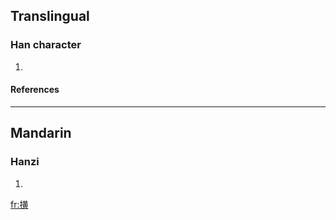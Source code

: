 ==Translingual==
===Han character===
{{Han char|rn=64|rad=手|as=12|sn=15|four=5408<sub>6</sub>|canj=手廿中金 (QTLC)}}
# {{defn|Han|sort=手12}}
====References====
{{Han ref|kx=0454.200|dkj=12710|dj=0803.340|hdz=31953.080|uh=6497|ud=25751|bh=E5B2|bd=58802}}

----
==Mandarin==
===Hanzi===
{{cmn-hanzi|pin=[[chéng]] ([[cheng2]]), [[huáng]] ([[huang2]])|wg=ch'eng<sup>2</sup>, huang<sup>2</sup>}}
# {{defn|Mandarin}}

[[fr:撗]]